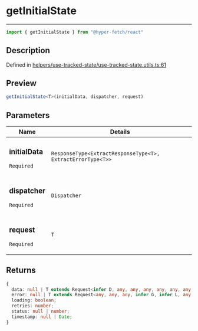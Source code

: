 

# getInitialState

<div class="api-docs__separator" data-reactroot="">

---

</div><div class="api-docs__import" data-reactroot="">

```ts
import { getInitialState } from "@hyper-fetch/react"
```

</div><div class="api-docs__section">

## Description

</div><div class="api-docs__description"><span class="api-docs__do-not-parse">



</span></div><p class="api-docs__definition">

Defined in [helpers/use-tracked-state/use-tracked-state.utils.ts:61](https://github.com/BetterTyped/hyper-fetch/blob/3f01c37e/packages/react/src/helpers/use-tracked-state/use-tracked-state.utils.ts#L61)

</p><div class="api-docs__section">

## Preview

</div><div class="api-docs__preview fn">

```ts
getInitialState<T>(initialData, dispatcher, request)
```

</div><div class="api-docs__section">

## Parameters

</div><div class="api-docs__parameters"><table><thead><tr><th>Name</th><th>Details</th></tr></thead><tbody><tr param-data="initialData"><td class="api-docs__param-name required">

### initialData 

`Required`

</td><td class="api-docs__param-type">

`ResponseType<ExtractResponseType<T>, ExtractErrorType<T>>`

</td></tr><tr param-data="dispatcher"><td class="api-docs__param-name required">

### dispatcher 

`Required`

</td><td class="api-docs__param-type">

`Dispatcher`

</td></tr><tr param-data="request"><td class="api-docs__param-name required">

### request 

`Required`

</td><td class="api-docs__param-type">

`T`

</td></tr></tbody></table></div><div class="api-docs__section">

## Returns

</div><div class="api-docs__returns">

```ts
{
  data: null | T extends Request<infer D, any, any, any, any, any, any, any, any, any, any> ? D : never;
  error: null | T extends Request<any, any, any, infer G, infer L, any, any, any, any, any, any> ? \G\ | \L\ : never;
  loading: boolean;
  retries: number;
  status: null | number;
  timestamp: null | Date;
}
```

</div>